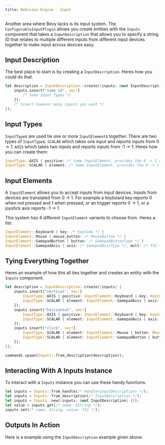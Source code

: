 ```yaml
---
title: Nebulous Engine - Input
---
```


Another area where Bevy lacks is its input system.  The `ConfigurableInputPlugin` allows you create entities with the `Inputs` component that takes a `InputDescription` that allows you to specify a string ID that relates to multiple different inputs from different input devices together to make input across devices easy.

## Input Description
The best place to start is by creating a `InputDescription`.  Heres how you could do that.
```rust
let description = InputDescription::create(|inputs: &mut InputDescription| {
    inputs.insert("some id", vec![
        /* Some Input Types */
    ]);
    /* Insert however many inputs you want */
});
```

## Input Types
`InputType`s are used tie one or more `InputElement`s together.
There are two types of `InputType`s.  `SCALAR` which takes one input and reports inputs from 0 -> 1.  `AXIS` which takes two inputs and reports inputs from -1 -> 1.
Heres how you can create them:
```rust
InputType::AXIS { positive: /* Some InputElement, provides the 0 -> 1 component of the input */, negative: /* Some InputElement, provides the 0 -> -1 component of the input */ },
InputType::SCALAR { element: /* Some InputElement, provides the 0 -> 1 */ }
```

## Input Elements
A `InputElement` allows you to accept inputs from input devices.  Inputs from devices are translated from 0 -> 1.  For example a keyboard key reports 0 when not pressed and 1 when pressed, or an trigger reports 0 -> 1, or a joystick axis reports -1 -> 1.

This system has 4 different `InputElement` variants to choose from.  Heres a list:
```rust
InputElement::Keyboard { key: /* KeyCode */ }                               // Reports 0 -> 1, 0 when the key is not pressed, 1 when the key is pressed.
InputElement::Mouse { mouse_button: /* MouseButton */ }                     // Does the same as the Keyboard variant but for a MouseButton.
InputElement::GamepadButton { button: /* GamepadButtonType */ }             // Does the same as the above two variants but for a GamepadButtonType.
InputElement::GamepadAxis { axis: /* GamepadAxisType */, mult: /* f32 */ }  // Reports -1 -> 1 times the multiplier from the given GamepadAxisType.
```

## Tying Everything Together
Heres an example of how this all ties together and creates an entity with the `Inputs` component.

```rust
let description = InputDescription::create(|inputs| {
    inputs.insert("vertical", vec![
        InputType::AXIS { positive: InputElement::Keyboard { key: KeyCode::W }, negative: InputElement::Keyboard { key: KeyCode::S } },
        InputType::SCALAR { element: InputElement::GamepadAxis { axis: GamepadAxisType::LeftStickY, mult: 1.0 } }
    ]);
    inputs.insert("horizontal", vec![
        InputType::AXIS { positive: InputElement::Keyboard { key: KeyCode::D }, negative: InputElement::Keyboard { key: KeyCode::A } },
        InputType::SCALAR { element: InputElement::GamepadAxis { axis: GamepadAxisType::LeftStickX, mult: 1.0 } }
    ]);
    inputs.insert("click", vec![
        InputType::SCALAR { element: InputElement::Mouse { button: MouseButton::Left } },
        InputType::SCALAR { element: InputElement::GamepadButton { button: GamepadButtonType::North } }
    ]);
});

commands.spawn(Inputs::from_description(description));
```

## Interacting With A Inputs Instance
To interact with a `Inputs` instance you can use these handy functions.
```rust
let inputs = Inputs::from_handle(/* Handle<InputDescription> */);       // Creates a new Inputs instance from a handle to a InputDescription.
let inputs = Inputs::from_description(/* InputDescription */);          // Creates a new Inputs instance from a InputDescription.
let inputs = Inputs::new(|inputs: &mut InputDescription| {});           // Creates a new Inputs instance using a InputDescription creator just like above.
let value = inputs.get(/* name: &String */);                            // Returns a f32 of an input with the given name.
inputs.set(/* name: String, value: f32 */);                             // Sets the input value at the given name to the given value.
```

## Outputs In Action
Here is a example using the `InputDescription` example given above.
<div>
    <canvas id="bevy"></canvas>
    <script type="module" src="/inputs-example.js" />
</div>